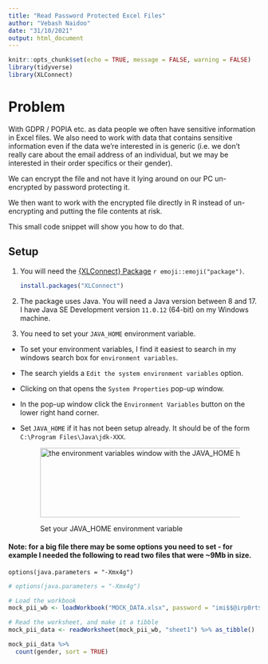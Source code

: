 ```yaml
---
title: "Read Password Protected Excel Files"
author: "Vebash Naidoo"
date: "31/10/2021"
output: html_document
---
```


```r
knitr::opts_chunk$set(echo = TRUE, message = FALSE, warning = FALSE)
library(tidyverse)
library(XLConnect)
```

# Problem

With GDPR / POPIA etc. as data people we often have sensitive information in Excel files. We also need to work with data that contains sensitive information even if the data we're interested in is generic (i.e. we don't really care about the email address of an individual, but we may be interested in their order specifics or their gender).

We can encrypt the file and not have it lying around on our PC un-encrypted by password protecting it.

We then want to work with the encrypted file directly in R instead of un-encrypting and putting the file contents at risk. 

This small code snippet will show you how to do that.

## Setup

1. You will need the [{XLConnect} Package](https://cran.r-project.org/web/packages/XLConnect/index.html) `r emoji::emoji("package")`.

    ```r
    install.packages("XLConnect")
    ```

1. The package uses Java. You will need a Java version between 8 and 17. I have Java SE Development version `11.0.12` (64-bit) on my Windows machine.
1. You need to set your `JAVA_HOME` environment variable. 

  - To set your environment variables, I find it easiest to search in my windows search box for `environment variables`.
  - The search yields a `Edit the system environment variables` option. 
  - Clicking on that opens the `System Properties` pop-up window. 
  - In the pop-up window click the `Environment Variables` button on the lower right hand corner. 
  - Set `JAVA_HOME` if it has not been setup already. It should be of the form `C:\Program Files\Java\jdk-XXX`.
  
    <figure>
      <img src="environ_vars.png" width="673" height="139" alt="the environment variables window with the JAVA_HOME highlighted in blue">
    
      <figcaption>Set your JAVA_HOME environment variable</figcaption>
    </figure>
  
#### Note: for a big file there may be some options you need to set - for example I needed the following to read two files that were ~9Mb in size.
`options(java.parameters = "-Xmx4g")`

```r
# options(java.parameters = "-Xmx4g")

# Load the workbook
mock_pii_wb <- loadWorkbook("MOCK_DATA.xlsx", password = "imi$$@irp0rt$")

# Read the worksheet, and make it a tibble
mock_pii_data <- readWorksheet(mock_pii_wb, "sheet1") %>% as_tibble()

mock_pii_data %>% 
  count(gender, sort = TRUE)
```

